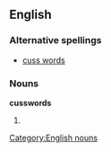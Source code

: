 ==English==
===Alternative spellings===
*[[cuss words]]
===Nouns===
'''cusswords'''
#{{plural of|cussword}}

[[Category:English nouns]]